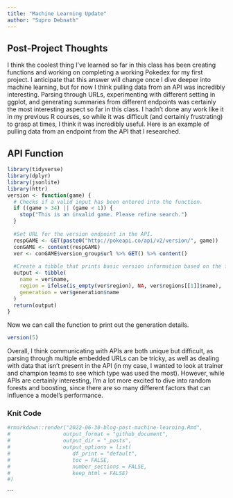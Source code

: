 ```yaml
---
title: "Machine Learning Update"
author: "Supro Debnath"
---
```


## Post-Project Thoughts

I think the coolest thing I've learned so far in this class has been creating functions and working on completing a working Pokedex for my first project. I anticipate that this answer will change once I dive deeper into machine learning, but for now I think pulling data from an API was incredibly interesting. Parsing through URLs, experimenting with different setting in ggplot, and generating summaries from different endpoints was certainly the most interesting aspect so far in this class. I hadn't done any work like it in my previous R courses, so while it was difficult (and certainly frustrating) to grasp at times, I think it was incredibly useful. Here is an example of pulling data from an endpoint from the API that I researched. 

## API Function
```r
library(tidyverse)
library(dplyr)
library(jsonlite)
library(httr)
version <- function(game) {
  # Checks if a valid input has been entered into the function.
  if ((game > 34) || (game < 1)) {
    stop("This is an invalid game. Please refine search.")
  }
  
  #Set URL for the version endpoint in the API.
  respGAME <- GET(paste0("http://pokeapi.co/api/v2/version/", game))
  conGAME <- content(respGAME)
  ver <- conGAME$version_group$url %>% GET() %>% content()
  
  #Create a tibble that prints basic version information based on the function input.
  output <- tibble(
    name = ver$name,
    region = ifelse(is_empty(ver$region), NA, ver$regions[[1]]$name),
    generation = ver$generation$name
  )
  return(output)
}
```

Now we can call the function to print out the generation details.
```r
version(5)
```

Overall, I think communicating with APIs are both unique but difficult, as parsing through multiple embedded URLs can be tricky, as well as dealing with data that isn't present in the API (in my case, I wanted to look at trainer and champion teams to see which type was used the most). However, while APIs are certainly interesting, I'm a lot more excited to dive into random forests and boosting, since there are so many different factors that can influence a model's performance. 


### Knit Code
```r
#rmarkdown::render("2022-06-30-blog-post-machine-learning.Rmd", 
#                 output_format = "github_document",
#                 output_dir = "_posts",
#                 output_options = list(
#                    df_print = "default",
#                    toc = FALSE,
#                    number_sections = FALSE,
#                    keep_html = FALSE)
#)
```

```



